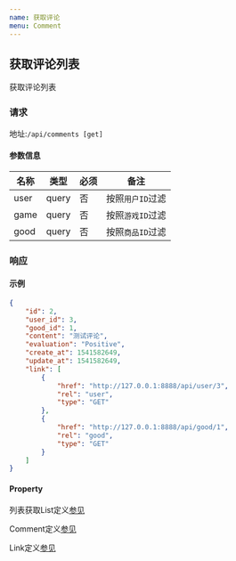 ```yaml
---
name: 获取评论
menu: Comment
---
```


## 获取评论列表
获取评论列表  
### 请求
地址:`/api/comments [get]`

#### 参数信息

| 名称 |类型|必须|备注|
|---|---|---|---|
| user | query | 否 | 按照`用户ID`过滤 |
| game | query | 否 | 按照`游戏ID`过滤 |
| good | query | 否 | 按照`商品ID`过滤 |

### 响应

#### 示例
```json
{
    "id": 2,
    "user_id": 3,
    "good_id": 1,
    "content": "测试评论",
    "evaluation": "Positive",
    "create_at": 1541582649,
    "update_at": 1541582649,
    "link": [
        {
            "href": "http://127.0.0.1:8888/api/user/3",
            "rel": "user",
            "type": "GET"
        },
        {
            "href": "http://127.0.0.1:8888/api/good/1",
            "rel": "good",
            "type": "GET"
        }
    ]
}
```

#### Property
列表获取List定义[参见](/general-get-list)

Comment定义[参见](/model-comment)

Link定义[参见](/general-link)